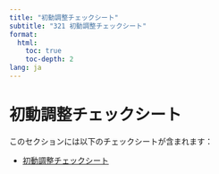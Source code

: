 ```yaml
---
title: "初動調整チェックシート"
subtitle: "321 初動調整チェックシート"
format: 
  html:
    toc: true
    toc-depth: 2
lang: ja
---
```


# 初動調整チェックシート

このセクションには以下のチェックシートが含まれます：

- [初動調整チェックシート](初動調整チェックシート.qmd)
